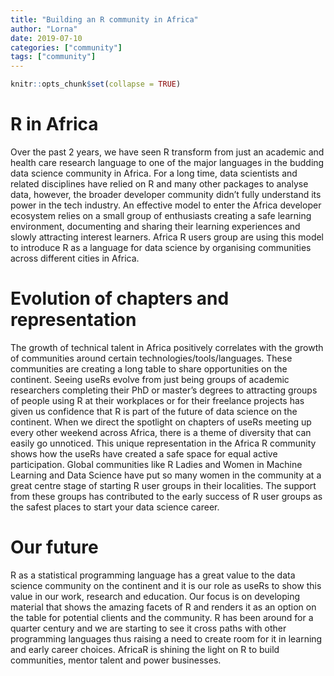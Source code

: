 ```yaml
---
title: "Building an R community in Africa"
author: "Lorna"
date: 2019-07-10
categories: ["community"]
tags: ["community"]
---
```


```r
knitr::opts_chunk$set(collapse = TRUE)
```

# R in Africa
Over the past 2 years, we have seen R transform from just an academic and health care research language to one of the major languages in the budding data science community in Africa. For a long time, data scientists and related disciplines have relied on R and many other packages to analyse data, however, the broader developer community didn’t fully understand its power in the tech industry.  An effective model to enter the Africa developer ecosystem relies on a small group of enthusiasts creating a safe learning environment, documenting and sharing their learning experiences and slowly attracting interest learners. Africa R users group are using this model to introduce R as a language for data science by organising communities across different cities in Africa.

# Evolution of chapters and representation
The growth of technical talent in Africa positively correlates with the growth of communities around certain technologies/tools/languages. These communities are creating a long table to share opportunities on the continent.  Seeing useRs evolve from just being groups of academic researchers completing their PhD or master’s degrees to attracting groups of people using R at their workplaces or for their freelance projects has given us confidence that R is part of the future of data science on the continent.  When we direct the spotlight on chapters of useRs meeting up every other weekend across Africa, there is a theme of diversity that can easily
go unnoticed. This unique representation in the Africa R community shows how the useRs have created a safe space for equal active participation.  Global communities like R Ladies and Women in Machine Learning and Data Science have put so many women in the community at a great centre stage of starting R user groups in their localities. The support from these groups has contributed to the early success of R user groups as the safest places to start your data science career.

# Our future
R as a statistical programming language has a great value to the data science community on the continent and it is our role as useRs to show this value in our work, research and education. Our focus is on developing material that shows the amazing facets of R and renders it as an option on the table for potential clients and the community.  R has been around for a quarter century and we are starting to see it cross paths with other programming languages thus raising a need to
create room for it in learning and early career choices.  AfricaR is shining the light on R to build communities, mentor talent and power businesses.
